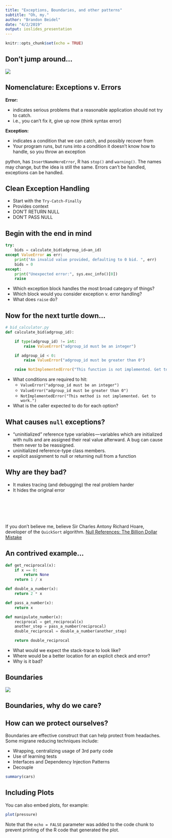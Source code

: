 ```yaml
---
title: "Exceptions, Boundaries, and other patterns"
subtitle: "Oh, my."
author: "Brandon Beidel"
date: "4/2/2019"
output: ioslides_presentation
---
```


```r
knitr::opts_chunk$set(echo = TRUE)
```

## Don't jump around...

![](https://imgs.xkcd.com/comics/goto.png)

## Nomenclature: Exceptions v. Errors

**Error:**

  - indicates serious problems that a reasonable application should not try to catch.
  - i.e., you can't fix it, give up now (think syntax error)

**Exception:**

  - indicates a condition that we can catch, and possibly recover from
  - Your program runs, but runs into a condition it doesn't know how to handle, so you throw an exception

python, has `InsertNameHereError`, R has `stop()` and `warning()`.  The names may change, but the idea is still the same. Errors can't be handled, exceptions can be handled.

## Clean Exception Handling

- Start with the `Try-Catch-Finally`
- Provides context
- DON'T RETURN NULL
- DON'T PASS NULL

## Begin with the end in mind

```python
try:
    bids = calculate_bid(adgroup_id=an_id)
except ValueError as err:
    print("An invalid value provided, defaulting to 0 bid. ", err)
    bids = 0
except:
    print("Unexpected error:", sys.exc_info()[0])
    raise
```

- Which exception block handles the most broad category of things?
- Which block would you consider exception v. error handling?
- What does `raise` do?

## Now for the next turtle down...

```python
# bid_calculator.py
def calculate_bid(adgroup_id):

    if type(adgroup_id) != int:
        raise ValueError("adgroup_id must be an integer")

    if adgroup_id < 0:
        raise ValueError("adgroup_id must be greater than 0")

    raise NotImplementedError("This function is not implemented. Get to work.")
```

- What conditions are required to hit: 
  - `ValueError("adgroup_id must be an integer")`
  - `ValueError("adgroup_id must be greater than 0")`
  - `NotImplementedError("This method is not implemented. Get to work.")`
- What is the caller expected to do for each option?

## What causes `null` exceptions?

- “uninitialized” reference type variables — variables which are initialized with nulls and are assigned their real value afterward. A bug can cause them never to be reassigned.
- uninitialized reference-type class members.
- explicit assignment to null or returning null from a function

## Why are they bad?

- It makes tracing (and debugging) the real problem harder
- It hides the original error

<br>
<br>
<br>
<br>

If you don't believe me, believe Sir Charles Antony Richard Hoare, developer of the `QuickSort` algorithm. [Null References: The Billion Dollar Mistake](https://www.infoq.com/presentations/Null-References-The-Billion-Dollar-Mistake-Tony-Hoare)

## An contrived example...

```python
def get_reciprocal(x):
    if x == 0:
        return None
    return 1 / x

def double_a_number(x):
    return 2 * x

def pass_a_number(x):
    return x

def manipulate_number(x):
    reciprocal = get_reciprocal(x)
    another_step = pass_a_number(reciprocal)
    double_reciprocal = double_a_number(another_step)

    return double_reciprocal
```

- What would we expect the stack-trace to look like?
- Where would be a better location for an explicit check and error?
- Why is it bad?

## Boundaries {.flexbox .vcenter}

![](./img/boundaries.jpeg)

## Boundaries, why do we care?

## How can we protect ourselves?

Boundaries are effective construct that can help protect from headaches.  Some migrane reducing techniques include:

- Wrapping, centralizing usage of 3rd party code
- Use of learning tests
- Interfaces and Dependency Injection Patterns
- Decouple 


```r
summary(cars)
```

## Including Plots

You can also embed plots, for example:

```r
plot(pressure)
```

Note that the `echo = FALSE` parameter was added to the code chunk to prevent printing of the R code that generated the plot.



